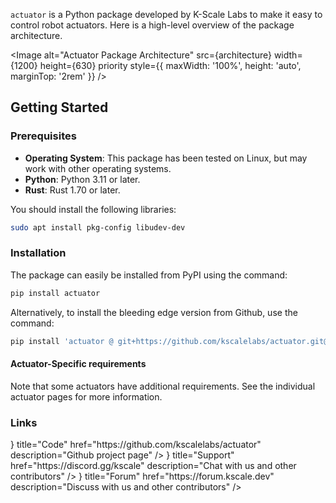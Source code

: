
`actuator` is a Python package developed by K-Scale Labs to make it easy to control robot actuators. Here is a high-level overview of the package architecture.

<Image
  alt="Actuator Package Architecture"
  src={architecture}
  width={1200}
  height={630}
  priority
  style={{ maxWidth: '100%', height: 'auto', marginTop: '2rem'  }}
/>

## Getting Started

### Prerequisites

- **Operating System**: This package has been tested on Linux, but may work with other operating systems.
- **Python**: Python 3.11 or later.
- **Rust**: Rust 1.70 or later.

You should install the following libraries:

```bash
sudo apt install pkg-config libudev-dev
```

### Installation

The package can easily be installed from PyPI using the command:

```bash
pip install actuator
```

Alternatively, to install the bleeding edge version from Github, use the command:

```bash
pip install 'actuator @ git+https://github.com/kscalelabs/actuator.git@master'
```

#### Actuator-Specific requirements

Note that some actuators have additional requirements. See the individual actuator pages for more information.

<Cards>
  <Card
    title="Robstride"
    href="./robstride"
    description="Robstride USB to CAN controller"
  />
</Cards>

### Links

<Cards>
  <Card
    icon={<FaGithub />}
    title="Code"
    href="https://github.com/kscalelabs/actuator"
    description="Github project page"
  />
  <Card
    icon={<FaDiscord />}
    title="Support"
    href="https://discord.gg/kscale"
    description="Chat with us and other contributors"
  />
  <Card
    icon={<FaDiscourse />}
    title="Forum"
    href="https://forum.kscale.dev"
    description="Discuss with us and other contributors"
  />
</Cards>
